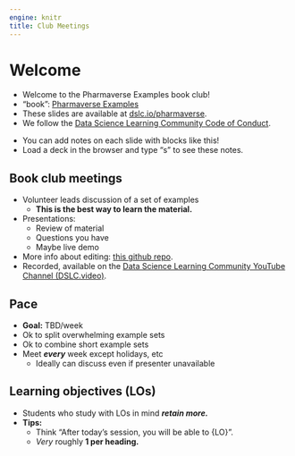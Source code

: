 ```yaml
---
engine: knitr
title: Club Meetings
---
```


# Welcome

- Welcome to the Pharmaverse Examples book club! 
- "book": [Pharmaverse Examples](https://pharmaverse.github.io/examples/)
- These slides are available at [dslc.io/pharmaverse](https://dslc.io/pharmaverse).
- We follow the [Data Science Learning Community Code of Conduct](https://dslc.io/code_of_conduct.html).

::: notes
- You can add notes on each slide with blocks like this!
- Load a deck in the browser and type "s" to see these notes.
:::

## Book club meetings

-   Volunteer leads discussion of a set of examples
    -   **This is the best way to learn the material.**
-   Presentations: 
    -   Review of material
    -   Questions you have
    -   Maybe live demo
-   More info about editing: [this github repo](https://github.com/r4ds/bookclub-pharmaverse).
-   Recorded, available on the [Data Science Learning Community YouTube Channel (DSLC.video)](http://dslc.video).

## Pace

-   **Goal:** TBD/week
-   Ok to split overwhelming example sets
-   Ok to combine short example sets
-   Meet ***every*** week except holidays, etc
    -   Ideally can discuss even if presenter unavailable

## Learning objectives (LOs)

-   Students who study with LOs in mind ***retain more.***
-   **Tips:**
    -   Think "After today's session, you will be able to {LO}".
    -   *Very* roughly **1 per heading.**
